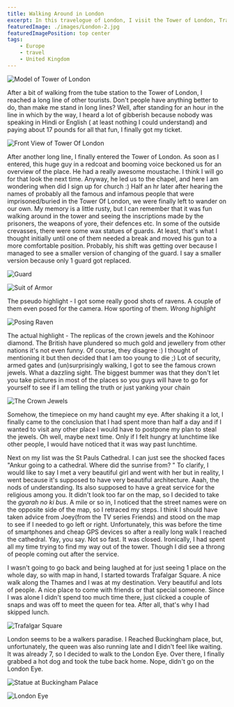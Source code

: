 ```yaml
---
title: Walking Around in London
excerpt: In this travelogue of London, I visit the Tower of London, Trafalgar Square and Buckingham Palace.
featuredImage: ./images/London-2.jpg
featuredImagePosition: top center
tags:
    - Europe
    - travel
    - United Kingdom
---
```


![Model of Tower of London](./images/London-1.jpg)

After a bit of walking from the tube station to the Tower of London, I reached a long line of other tourists. Don't people have anything better to do, than make me stand in long lines? Well, after standing for an hour in the line in which by the way, I heard a lot of gibberish because nobody was speaking in Hindi or English ( at least nothing I could understand) and paying about 17 pounds for all that fun, I finally got my ticket.

![Front View of Tower Of London](./images/London-2.jpg)

After another long line, I finally entered the Tower of London. As soon as I entered, this huge guy in a redcoat and booming voice beckoned us for an overview of the place. He had a really awesome moustache. I think I will go for that look the next time. Anyway, he led us to the chapel, and here I am wondering when did I sign up for church :) Half an hr later after hearing the names of probably all the famous and infamous people that were imprisoned/buried in the Tower Of London, we were finally left to wander on our own. My memory is a little rusty, but I can remember that it was fun walking around in the tower and seeing the inscriptions made by the prisoners, the weapons of yore, their defences etc. In some of the outside crevasses, there were some wax statues of guards. At least, that's what I thought initially until one of them needed a break and moved his gun to a more comfortable position. Probably, his shift was getting over because I managed to see a smaller version of changing of the guard. I say a smaller version because only 1 guard got replaced.

![Guard](./images/London-3.jpg)

![Suit of Armor](./images/London-4.jpg)

The pseudo highlight - I got some really good shots of ravens. A couple of them even posed for the camera. How sporting of them. _Wrong highlight_

![Posing Raven](./images/London-5.jpg)

The actual highlight - The replicas of the crown jewels and the Kohinoor diamond. The British have plundered so much gold and jewellery from other nations it's not even funny. Of course, they disagree :) I thought of mentioning it but then decided that I am too young to die ;) Lot of security, armed gates and (un)surprisingly walking, I got to see the famous crown jewels. What a dazzling sight. The biggest bummer was that they don't let you take pictures in most of the places so you guys will have to go for yourself to see if I am telling the truth or just yanking your chain

![The Crown Jewels](./images/London-6.jpg)

Somehow, the timepiece on my hand caught my eye. After shaking it a lot, I finally came to the conclusion that I had spent more than half a day and if I wanted to visit any other place I would have to postpone my plan to steal the jewels. Oh well, maybe next time. Only if I felt hungry at lunchtime like other people, I would have noticed that it was way past lunchtime.

Next on my list was the St Pauls Cathedral. I can just see the shocked faces "Ankur going to a cathedral. Where did the sunrise from? " To clarify, I would like to say I met a very beautiful girl and went with her but in reality, I went because it's supposed to have very beautiful architecture. Aaah, the nods of understanding. Its also supposed to have a great service for the religious among you. It didn't look too far on the map, so I decided to take the _gyarah no ki bus_. A mile or so in, I noticed that the street names were on the opposite side of the map, so I retraced my steps. I think I should have taken advice from Joey(from the TV series Friends) and stood on the map to see if I needed to go left or right. Unfortunately, this was before the time of smartphones and cheap GPS devices so after a really long walk I reached the cathedral. Yay, you say. Not so fast. It was closed. Ironically, I had spent all my time trying to find my way out of the tower. Though I did see a throng of people coming out after the service.

I wasn't going to go back and being laughed at for just seeing 1 place on the whole day, so with map in hand, I started towards Trafalgar Square. A nice walk along the Thames and I was at my destination. Very beautiful and lots of people. A nice place to come with friends or that special someone. Since I was alone I didn't spend too much time there, just clicked a couple of snaps and was off to meet the queen for tea. After all, that's why I had skipped lunch.

![Trafalgar Square](./images/London-7.jpg)

London seems to be a walkers paradise. I Reached Buckingham place, but, unfortunately, the queen was also running late and I didn't feel like waiting. It was already 7, so I decided to walk to the London Eye. Over there, I finally grabbed a hot dog and took the tube back home. Nope, didn't go on the London Eye.

![Statue at Buckingham Palace](./images/London-8.jpg)

![London Eye](./images/London-9.jpg)
